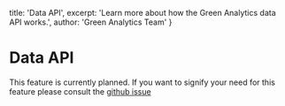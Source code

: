   title: 'Data API',
  excerpt: 'Learn more about how the Green Analytics data API works.',
  author: 'Green Analytics Team'
}

# Data API

This feature is currently planned. If you want to signify your need for this feature please consult the [github issue](https://github.com/MakakWasTaken/green-analytics/issues/3)